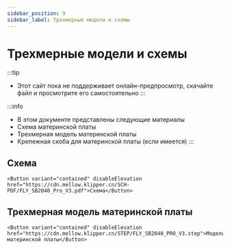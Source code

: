 ```yaml
---
sidebar_position: 9
sidebar_label: Трехмерные модели и схемы
---
```



# Трехмерные модели и схемы


:::tip
* Этот сайт пока не поддерживает онлайн-предпросмотр, скачайте файл и просмотрите его самостоятельно
:::

:::info
* В этом документе представлены следующие материалы
* Схема материнской платы
* Трехмерная модель материнской платы
* Крепежная скоба для материнской платы (если имеется)
:::

## Схема

    <Button variant="contained" disableElevation href="https://cdn.mellow.klipper.cn/SCH-PDF/FLY_SB2040_Pro_V3.pdf">Схема</Button>


## Трехмерная модель материнской платы

    <Button variant="contained" disableElevation href="https://cdn.mellow.klipper.cn/STEP/FLY_SB2040_PRO_V3.step">Модель материнской платы</Button>
